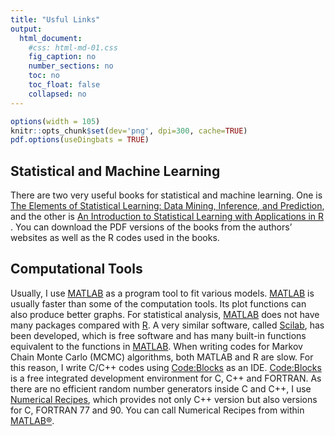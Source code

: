 ```yaml
---
title: "Usful Links"
output:
  html_document:
    #css: html-md-01.css
    fig_caption: no
    number_sections: no
    toc: no
    toc_float: false
    collapsed: no
---
```


```r
options(width = 105)
knitr::opts_chunk$set(dev='png', dpi=300, cache=TRUE)
pdf.options(useDingbats = TRUE)
```

## Statistical and Machine Learning

There are two very useful books for statistical and machine learning. One is [The Elements of Statistical Learning: Data Mining, Inference, and Prediction](https://hastie.su.domains/ElemStatLearn/), and the other is [An Introduction to Statistical Learning with Applications in R](https://www.statlearning.com/) . You can download the PDF versions of the books from the authors’ websites as well as the R codes used in the books.


## Computational Tools

Usually, I use [MATLAB](https://www.mathworks.com/products/matlab.html) as a program tool to fit various models. [MATLAB](https://www.mathworks.com/products/matlab.html) is usually faster than some of the computation tools. Its plot functions can also produce better graphs. For statistical analysis, [MATLAB](https://www.mathworks.com/products/matlab.html) does not have many packages compared with [R](https://www.r-project.org/). A very similar software, called [Scilab](https://www.scilab.org/), has been developed, which is free software and has many built-in functions equivalent to the functions in [MATLAB](https://www.mathworks.com/products/matlab.html). When writing codes for Markov Chain Monte Carlo (MCMC) algorithms, both MATLAB and R are slow. For this reason, I write C/C++ codes using [Code:Blocks](http://www.codeblocks.org/) as an IDE. [Code:Blocks](http://www.codeblocks.org/) is a free integrated development environment for C, C++ and FORTRAN. As there are no efficient random number generators inside C and C++, I use [Numerical Recipes](http://numerical.recipes/), which provides not only C++ version but also versions for C, FORTRAN 77 and 90. You can call Numerical Recipes from within [MATLAB®](https://www.mathworks.com/products/matlab.html).



